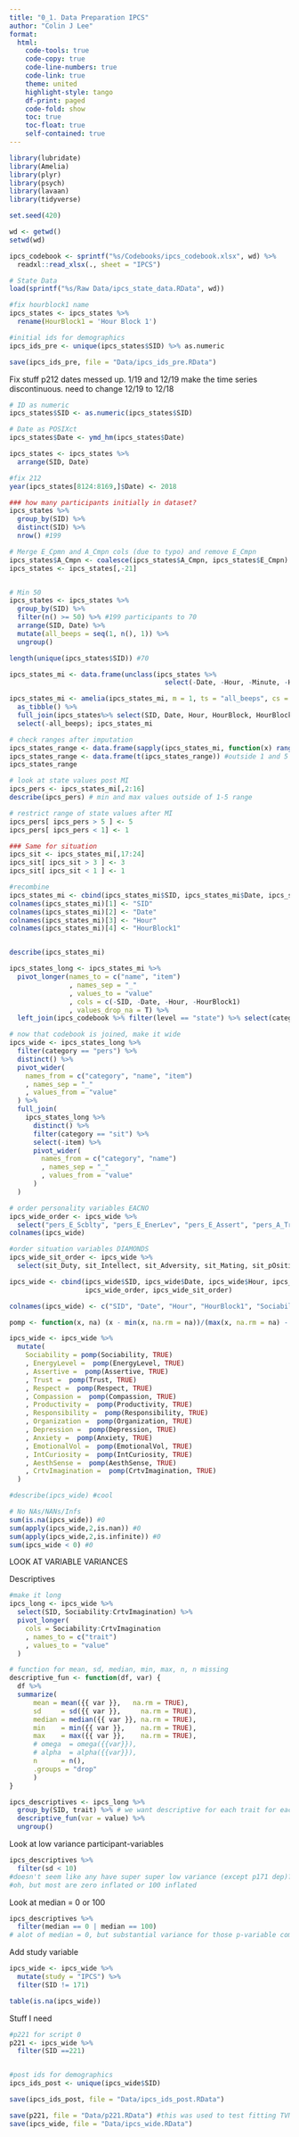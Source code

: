 ```yaml
---
title: "0_1. Data Preparation IPCS"
author: "Colin J Lee"
format: 
  html:
    code-tools: true
    code-copy: true
    code-line-numbers: true
    code-link: true
    theme: united
    highlight-style: tango
    df-print: paged
    code-fold: show
    toc: true
    toc-float: true
    self-contained: true
---
```


```r
library(lubridate)
library(Amelia)
library(plyr)
library(psych)
library(lavaan)
library(tidyverse)

set.seed(420)

wd <- getwd()
setwd(wd)
```

```r
ipcs_codebook <- sprintf("%s/Codebooks/ipcs_codebook.xlsx", wd) %>%
  readxl::read_xlsx(., sheet = "IPCS")

# State Data  
load(sprintf("%s/Raw Data/ipcs_state_data.RData", wd))

#fix hourblock1 name
ipcs_states <- ipcs_states %>%
  rename(HourBlock1 = 'Hour Block 1')

#initial ids for demographics
ipcs_ids_pre <- unique(ipcs_states$SID) %>% as.numeric

save(ipcs_ids_pre, file = "Data/ipcs_ids_pre.RData")
```

Fix stuff
p212 dates messed up. 1/19 and 12/19 make the time series discontinuous. need to change 12/19 to 12/18
```r
# ID as numeric
ipcs_states$SID <- as.numeric(ipcs_states$SID)

# Date as POSIXct
ipcs_states$Date <- ymd_hm(ipcs_states$Date) 

ipcs_states <- ipcs_states %>% 
  arrange(SID, Date)

#fix 212
year(ipcs_states[8124:8169,]$Date) <- 2018

```

```r
### how many participants initially in dataset?
ipcs_states %>%
  group_by(SID) %>%
  distinct(SID) %>%
  nrow() #199

# Merge E_Cpmn and A_Cmpn cols (due to typo) and remove E_Cmpn
ipcs_states$A_Cmpn <- coalesce(ipcs_states$A_Cmpn, ipcs_states$E_Cmpn)
ipcs_states <- ipcs_states[,-21]


# Min 50
ipcs_states <- ipcs_states %>%
  group_by(SID) %>%
  filter(n() >= 50) %>% #199 participants to 70
  arrange(SID, Date) %>%
  mutate(all_beeps = seq(1, n(), 1)) %>%
  ungroup()

length(unique(ipcs_states$SID)) #70


```

```r
ipcs_states_mi <- data.frame(unclass(ipcs_states %>% 
                                       select(-Date, -Hour, -Minute, -HourBlock1, -HourBlock)))

ipcs_states_mi <- amelia(ipcs_states_mi, m = 1, ts = "all_beeps", cs = "SID")$imputations[[1]] %>%
  as_tibble() %>%
  full_join(ipcs_states%>% select(SID, Date, Hour, HourBlock, HourBlock1, all_beeps)) %>%
  select(-all_beeps); ipcs_states_mi

# check ranges after imputation
ipcs_states_range <- data.frame(sapply(ipcs_states_mi, function(x) range(x, na.rm = TRUE)))
ipcs_states_range <- data.frame(t(ipcs_states_range)) #outside 1 and 5
ipcs_states_range

# look at state values post MI
ipcs_pers <- ipcs_states_mi[,2:16]
describe(ipcs_pers) # min and max values outside of 1-5 range

# restrict range of state values after MI
ipcs_pers[ ipcs_pers > 5 ] <- 5
ipcs_pers[ ipcs_pers < 1] <- 1

### Same for situation
ipcs_sit <- ipcs_states_mi[,17:24]
ipcs_sit[ ipcs_sit > 3 ] <- 3
ipcs_sit[ ipcs_sit < 1 ] <- 1

#recombine
ipcs_states_mi <- cbind(ipcs_states_mi$SID, ipcs_states_mi$Date, ipcs_states_mi$Hour, ipcs_states_mi$HourBlock1, ipcs_pers, ipcs_sit)
colnames(ipcs_states_mi)[1] <- "SID"
colnames(ipcs_states_mi)[2] <- "Date"
colnames(ipcs_states_mi)[3] <- "Hour"
colnames(ipcs_states_mi)[4] <- "HourBlock1"


describe(ipcs_states_mi)
```

```r
ipcs_states_long <- ipcs_states_mi %>%
  pivot_longer(names_to = c("name", "item")
               , names_sep = "_"
               , values_to = "value"
               , cols = c(-SID, -Date, -Hour, -HourBlock1)
               , values_drop_na = T) %>%
  left_join(ipcs_codebook %>% filter(level == "state") %>% select(category, name, item) %>% distinct())

# now that codebook is joined, make it wide
ipcs_wide <- ipcs_states_long %>%
  filter(category == "pers") %>%
  distinct() %>%
  pivot_wider(
    names_from = c("category", "name", "item")
    , names_sep = "_"
    , values_from = "value"
  ) %>%
  full_join(
    ipcs_states_long %>%
      distinct() %>%
      filter(category == "sit") %>%
      select(-item) %>%
      pivot_wider(
        names_from = c("category", "name")
        , names_sep = "_"
        , values_from = "value"
      )
  ) 

# order personality variables EACNO
ipcs_wide_order <- ipcs_wide %>%
  select("pers_E_Scblty", "pers_E_EnerLev", "pers_E_Assert", "pers_A_Trust", "pers_A_Rspct", "pers_A_Cmpn", "pers_C_Prdctv", "pers_C_Rspnbl", "pers_C_Org", "pers_N_Depr", "pers_N_Anxty", "pers_N_EmoVol", "pers_O_IntCur", "pers_O_AesSens", "pers_O_CrtvImag")
colnames(ipcs_wide)

#order situation variables DIAMONDS
ipcs_wide_sit_order <- ipcs_wide %>%
  select(sit_Duty, sit_Intellect, sit_Adversity, sit_Mating, sit_pOsitivity, sit_Negativity, sit_Deception, sit_Sociability)

ipcs_wide <- cbind(ipcs_wide$SID, ipcs_wide$Date, ipcs_wide$Hour, ipcs_wide$HourBlock1, 
                   ipcs_wide_order, ipcs_wide_sit_order)

colnames(ipcs_wide) <- c("SID", "Date", "Hour", "HourBlock1", "Sociability", "EnergyLevel", "Assertive", "Trust", "Respect", "Compassion", "Productivity", "Responsibility", "Organization", "Depression", "Anxiety", "EmotionalVol", "IntCuriosity", "AesthSense", "CrtvImagination", "Duty", "Intellect","Adversity", "Mating", "pOsitivity", "Negativity", "Deception", "Sociality")
```

```r
pomp <- function(x, na) (x - min(x, na.rm = na))/(max(x, na.rm = na) - min(x, na.rm = na))*100

ipcs_wide <- ipcs_wide %>%
  mutate(
    Sociability = pomp(Sociability, TRUE)
    , EnergyLevel =  pomp(EnergyLevel, TRUE)
    , Assertive =  pomp(Assertive, TRUE)
    , Trust =  pomp(Trust, TRUE)
    , Respect =  pomp(Respect, TRUE)
    , Compassion =  pomp(Compassion, TRUE)
    , Productivity =  pomp(Productivity, TRUE)
    , Responsibility =  pomp(Responsibility, TRUE)
    , Organization =  pomp(Organization, TRUE)
    , Depression =  pomp(Depression, TRUE)
    , Anxiety =  pomp(Anxiety, TRUE)
    , EmotionalVol =  pomp(EmotionalVol, TRUE)
    , IntCuriosity =  pomp(IntCuriosity, TRUE)
    , AesthSense =  pomp(AesthSense, TRUE)
    , CrtvImagination =  pomp(CrtvImagination, TRUE)
  )

#describe(ipcs_wide) #cool
```

```r
# No NAs/NANs/Infs
sum(is.na(ipcs_wide)) #0
sum(apply(ipcs_wide,2,is.nan)) #0
sum(apply(ipcs_wide,2,is.infinite)) #0
sum(ipcs_wide < 0) #0
```
LOOK AT VARIABLE VARIANCES

Descriptives

```r
#make it long
ipcs_long <- ipcs_wide %>%
  select(SID, Sociability:CrtvImagination) %>%
  pivot_longer(
    cols = Sociability:CrtvImagination
    , names_to = c("trait")
    , values_to = "value"
  ) 

# function for mean, sd, median, min, max, n, n missing
descriptive_fun <- function(df, var) {
  df %>%
  summarize(
      mean = mean({{ var }},   na.rm = TRUE),
      sd     = sd({{ var }},     na.rm = TRUE),
      median = median({{ var }}, na.rm = TRUE),
      min    = min({{ var }},    na.rm = TRUE),
      max    = max({{ var }},    na.rm = TRUE),
      # omega  = omega({{var}}),
      # alpha  = alpha({{var}}),
      n      = n(),
      .groups = "drop"
      )
}

ipcs_descriptives <- ipcs_long %>%
  group_by(SID, trait) %>% # we want descriptive for each trait for each participant
  descriptive_fun(var = value) %>% 
  ungroup()

```

Look at low variance participant-variables

```r
ipcs_descriptives %>%
  filter(sd < 10) 
#doesn't seem like any have super super low variance (except p171 dep)? unless 5 is low
#oh, but most are zero inflated or 100 inflated 
```

Look at median = 0 or 100

```r
ipcs_descriptives %>%
  filter(median == 0 | median == 100)
# alot of median = 0, but substantial variance for those p-variable combos
```
Add study variable
```r
ipcs_wide <- ipcs_wide %>%
  mutate(study = "IPCS") %>%
  filter(SID != 171)

table(is.na(ipcs_wide))
```


Stuff I need
```r
#p221 for script 0
p221 <- ipcs_wide %>%
  filter(SID ==221)


#post ids for demographics
ipcs_ids_post <- unique(ipcs_wide$SID)

save(ipcs_ids_post, file = "Data/ipcs_ids_post.RData")
```

```r
save(p221, file = "Data/p221.RData") #this was used to test fitting TVN models (found in Misc Scripts folder)
save(ipcs_wide, file = "Data/ipcs_wide.RData")
```
